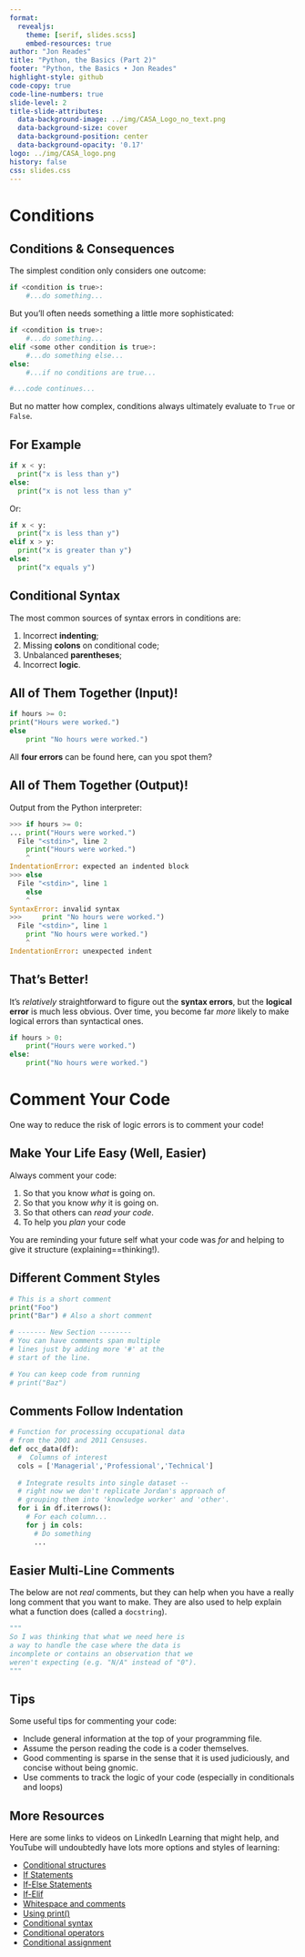 ```yaml
---
format:
  revealjs:
    theme: [serif, slides.scss]
    embed-resources: true
author: "Jon Reades"
title: "Python, the Basics (Part 2)"
footer: "Python, the Basics • Jon Reades"
highlight-style: github
code-copy: true
code-line-numbers: true
slide-level: 2
title-slide-attributes:
  data-background-image: ../img/CASA_Logo_no_text.png
  data-background-size: cover
  data-background-position: center
  data-background-opacity: '0.17'
logo: ../img/CASA_logo.png
history: false
css: slides.css
---
```


# Conditions

## Conditions & Consequences

The simplest condition only considers one outcome:
```python
if <condition is true>:
    #...do something...
```
But you'll often needs something a little more sophisticated:
```python
if <condition is true>:
    #...do something...
elif <some other condition is true>:
    #...do something else...
else:
    #...if no conditions are true...

#...code continues...
```
::: {.notes}
But no matter how complex, conditions always ultimately evaluate to `True` or `False`.
:::

## For Example
```python
if x < y:
  print("x is less than y")
else:
  print("x is not less than y"
```
Or:
```python
if x < y:
  print("x is less than y")
elif x > y:
  print("x is greater than y")
else:
  print("x equals y")
```


## Conditional Syntax

The most common sources of syntax errors in conditions are:

1. Incorrect **indenting**;
2. Missing **colons** on conditional code;
3. Unbalanced **parentheses**;
4. Incorrect **logic**.


## All of Them Together (Input)!

```python
if hours >= 0:
print("Hours were worked.")
else
	print "No hours were worked.")
```

All **four errors** can be found here, can you spot them?

## All of Them Together (Output)!

Output from the Python interpreter:
```python
>>> if hours >= 0:
... print("Hours were worked.")
  File "<stdin>", line 2
    print("Hours were worked.")
    ^
IndentationError: expected an indented block
>>> else
  File "<stdin>", line 1
    else
    ^
SyntaxError: invalid syntax
>>>     print "No hours were worked.")
  File "<stdin>", line 1
    print "No hours were worked.")
    ^
IndentationError: unexpected indent
```


## That's Better!

It's _relatively_ straightforward to figure out the **syntax errors**, but the **logical error** is much less obvious. Over time, you become far _more_ likely to make logical errors than syntactical ones. 
```python
if hours > 0:
    print("Hours were worked.")
else:
    print("No hours were worked.")
```


# Comment Your Code

::: {.notes}

One way to reduce the risk of logic errors is to comment your code!

:::

## Make Your Life Easy (Well, Easier)


Always comment your code:

1. So that you know *what* is going on.
2. So that you know *why* it is going on.
3. So that others can *read your code*.
4. To help you *plan* your code



::: {.notes}

You are reminding your future self what your code was *for* and helping to give it structure (explaining==thinking!).

:::

## Different Comment Styles


```python
# This is a short comment
print("Foo")
print("Bar") # Also a short comment

# ------- New Section --------
# You can have comments span multiple
# lines just by adding more '#' at the 
# start of the line.

# You can keep code from running
# print("Baz")
```


## Comments Follow Indentation

```python
# Function for processing occupational data
# from the 2001 and 2011 Censuses.
def occ_data(df):
  #  Columns of interest
  cols = ['Managerial','Professional','Technical']
    
  # Integrate results into single dataset -- 
  # right now we don't replicate Jordan's approach of
  # grouping them into 'knowledge worker' and 'other'. 
  for i in df.iterrows():
    # For each column...
    for j in cols:
      # Do something
      ...
```


## Easier Multi-Line Comments

The below are not _real_ comments, but they can help when you have a really long comment that you want to make. They are also used to help explain what a function does (called a `docstring`).

```python
"""
So I was thinking that what we need here is 
a way to handle the case where the data is
incomplete or contains an observation that we
weren't expecting (e.g. "N/A" instead of "0").
"""
```


## Tips


Some useful tips for commenting your code:

- Include general information at the top of your programming file.
- Assume the person reading the code is a coder themselves.
- Good commenting is sparse in the sense that it is used judiciously, and concise without being gnomic.
- Use comments to track the logic of your code (especially in conditionals and loops)


## More Resources {.smaller}

Here are some links to videos on LinkedIn Learning that might help, and YouTube will undoubtedly have lots more options and styles of learning:

- [Conditional structures](https://www.linkedin.com/learning/learning-python-2/conditional-structures)
- [If Statements](https://www.linkedin.com/learning/python-quick-start/if-statement)
- [If-Else Statements](https://www.linkedin.com/learning/python-quick-start/if-else-statement)
- [If-Elif](https://www.linkedin.com/learning/python-quick-start/if-elif-and-if-elif-else-statements)
- [Whitespace and comments](https://www.linkedin.com/learning/python-essential-training-2/whitespace-and-comments)
- [Using print\(\)](https://www.linkedin.com/learning/python-essential-training-2/using-print)
- [Conditional syntax](https://www.linkedin.com/learning/python-essential-training-2/conditional-syntax)
- [Conditional operators](https://www.linkedin.com/learning/python-essential-training-2/conditional-operators)
- [Conditional assignment](https://www.linkedin.com/learning/python-essential-training-2/conditional-assignment)

